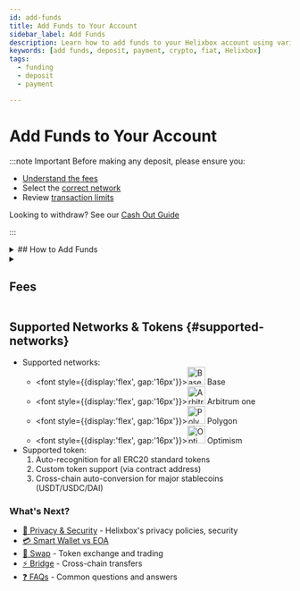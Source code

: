 ```yaml
---
id: add-funds
title: Add Funds to Your Account
sidebar_label: Add Funds
description: Learn how to add funds to your Helixbox account using various payment methods
keywords: [add funds, deposit, payment, crypto, fiat, Helixbox]
tags:
  - funding
  - deposit
  - payment

---
```



# Add Funds to Your Account

:::note Important
Before making any deposit, please ensure you:
  - [Understand the fees](#fees)
  - Select the [correct network](#payment-methods)
  - Review [transaction limits](#limits)

Looking to withdraw? See our [Cash Out Guide](./cash-out-crypto)

::: 

<details>
<summary>
## How to Add Funds
</summary>
<Tabs>
<TabItem value="crypto" label="Crypto Deposit">
  ![Withdraw from Exchange](../assets/funding/receive.png)
  1. Login with [helix.box/overview](http://helix.box/overview) from a browser on your computer.
  2. Click the **Receive** button at overview page or directly visit [helix.box/receive](http://helix.box/receive) from a browser on your computer.
  3. Select a way to deposit **Withdraw from Exchange** or **Transfer from Web3 Wallet**
    <Tabs>
      <TabItem value="exchange" label="Withdraw from Exchange">
        ![Withdraw from Exchange](../assets/funding/funding-exchange.png)
      </TabItem>  
       <TabItem value="we3-wallet" label="Transfer from Web3 Wallet">
         ![Transfer from Web3 Wallet](../assets/funding/funding-wallet.png)
      </TabItem>  
    </Tabs>
</TabItem>

<TabItem value="card" label="Card Payment">

1. Select "Card Payment" method
2. Enter the amount
3. Fill in your card details
4. Complete 3D-Secure verification if required
5. Confirm the transaction

:::tip
Save your card securely for future purchases
:::
</TabItem>

<TabItem value="bank" label="Bank Transfer">

1. Choose "Bank Transfer"
2. Select your region and currency
3. Get bank account details
4. Make the transfer from your bank
5. Add reference number to your transfer

:::info
Bank transfers may take 1-3 business days to process
:::
</TabItem>
</Tabs>

## Transaction Limits {#limits}

| Method | Minimum | Maximum | Processing Time |
|--------|----------|----------|-----------------|
| Crypto | Network Min | No Limit | Network Speed |
| Card | $20 | $5,000/day | Instant |
| Bank | $100 | $50,000/day | 1-3 days |
:::warning Security Best Practices
  - ⛑️ Always double-check the network and address before sending
  - 🔍 Verify first/last 5 characters of deposit addresses
  - ⚠️ Watch for phishing - Always check domain is https://helix.box
  - 📧 Never share private keys or seed phrases via email
  - 🦶 View real-time fee calculations before confirming any transaction
  - 📈 After depositing, track your transaction through:
    1. **Blockchain Explorers** Click transaction hash to view on chain-specific explorers
    2. **Transaction history** (coming soon)
    3. **Email Alerts** (coming soon)
:::
</details>
<details>
<summary> 


## Fees
</summary>

- Crypto deposits: Network fees only
- Card payments: 2.5% processing fee
- Bank transfers: Varies by region
</details>



## Supported Networks & Tokens {#supported-networks}
- Supported networks: 
  - <font style={{display:'flex', gap:'16px'}}><img src="https://helixbox-ui-stg2.vercel.app/_next/image?url=https%3A%2F%2Fcoin-images.coingecko.com%2Fasset_platforms%2Fimages%2F131%2Flarge%2Fbase-network.png%3F1720533039&w=64&q=75&dpl=dpl_47wih5NBVEQx3mubAcjTSy18Q1AR" height="32" width="32" alt="Base"/> Base</font>
  - <font style={{display:'flex', gap:'16px'}}><img src="https://helixbox-ui-stg2.vercel.app/_next/image?url=https%3A%2F%2Fcoin-images.coingecko.com%2Fasset_platforms%2Fimages%2F33%2Flarge%2FAO_logomark.png%3F1706606717&w=32&q=75&dpl=dpl_47wih5NBVEQx3mubAcjTSy18Q1AR" height="32" width="32" alt="Arbitrum one"/> Arbitrum one</font>
  - <font style={{display:'flex', gap:'16px'}}><img src="https://helixbox-ui-stg2.vercel.app/_next/image?url=https%3A%2F%2Fcoin-images.coingecko.com%2Fasset_platforms%2Fimages%2F15%2Flarge%2Fpolygon_pos.png%3F1706606645&w=64&q=75&dpl=dpl_47wih5NBVEQx3mubAcjTSy18Q1AR" height="32" width="32" alt="Polygon"/> Polygon</font>
  - <font style={{display:'flex', gap:'16px'}}><img src="https://helixbox-ui-stg2.vercel.app/_next/image?url=https%3A%2F%2Fcoin-images.coingecko.com%2Fasset_platforms%2Fimages%2F41%2Flarge%2Foptimism.png%3F1706606778&w=48&q=75&dpl=dpl_47wih5NBVEQx3mubAcjTSy18Q1AR" height="32" width="32" alt="Optimism"/> Optimism</font>
- Supported token: 
  1. Auto-recognition for all ERC20 standard tokens
  2. Custom token support (via contract address)
  3. Cross-chain auto-conversion for major stablecoins (USDT/USDC/DAI)




### What's Next?
- [🔐 Privacy & Security](./privacy-security) - Helixbox's privacy policies, security
- [💳 Smart Wallet vs EOA](/docs/faqs/smart-wallet-faq)
- [🔄 Swap](/docs/swap) - Token exchange and trading
- [⚡ Bridge](/docs/bridge) - Cross-chain transfers
- [❓ FAQs](/docs/faqs/smart-wallet-faq) - Common questions and answers


